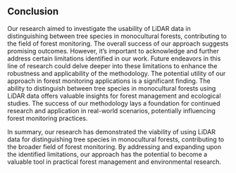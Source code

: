## Conclusion

Our research aimed to investigate the usability of LiDAR data in distinguishing between tree species in monocultural forests, contributing to the field of forest monitoring. The overall success of our approach suggests promising outcomes. However, it's important to acknowledge and further address certain limitations identified in our work. Future endeavors in this line of research could delve deeper into these limitations to enhance the robustness and applicability of the methodology. The potential utility of our approach in forest monitoring applications is a significant finding. The ability to distinguish between tree species in monocultural forests using LiDAR data offers valuable insights for forest management and ecological studies. The success of our methodology lays a foundation for continued research and application in real-world scenarios, potentially influencing forest monitoring practices.

In summary, our research has demonstrated the viability of using LiDAR data for distinguishing tree species in monocultural forests, contributing to the broader field of forest monitoring. By addressing and expanding upon the identified limitations, our approach has the potential to become a valuable tool in practical forest management and environmental research.
